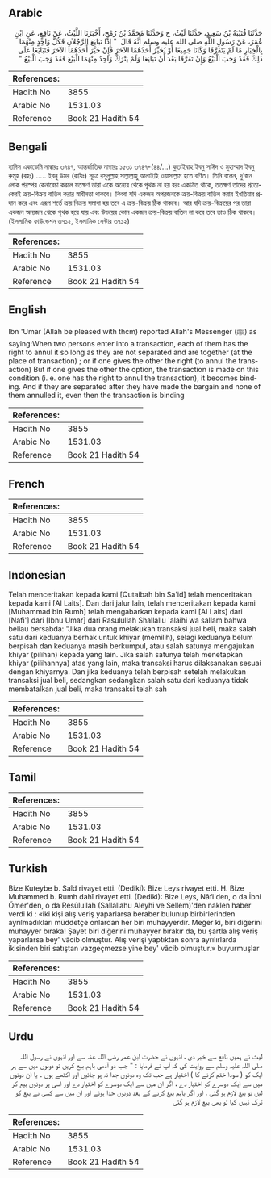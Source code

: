 ## Arabic


<div dir="rtl" lang="ar" style={{fontSize:'larger',backgroundColor:'#f8f9fa',padding:20}}>
حَدَّثَنَا قُتَيْبَةُ بْنُ سَعِيدٍ، حَدَّثَنَا لَيْثٌ، ح وَحَدَّثَنَا مُحَمَّدُ بْنُ رُمْحٍ، أَخْبَرَنَا اللَّيْثُ، عَنْ نَافِعٍ، عَنِ ابْنِ عُمَرَ، عَنْ رَسُولِ اللَّهِ صلى الله عليه وسلم أَنَّهُ قَالَ ‏ "‏ إِذَا تَبَايَعَ الرَّجُلاَنِ فَكُلُّ وَاحِدٍ مِنْهُمَا بِالْخِيَارِ مَا لَمْ يَتَفَرَّقَا وَكَانَا جَمِيعًا أَوْ يُخَيِّرُ أَحَدُهُمَا الآخَرَ فَإِنْ خَيَّرَ أَحَدُهُمَا الآخَرَ فَتَبَايَعَا عَلَى ذَلِكَ فَقَدْ وَجَبَ الْبَيْعُ وَإِنْ تَفَرَّقَا بَعْدَ أَنْ تَبَايَعَا وَلَمْ يَتْرُكْ وَاحِدٌ مِنْهُمَا الْبَيْعَ فَقَدْ وَجَبَ الْبَيْعُ ‏"‏ ‏
</div>
<div style={{backgroundColor:'#f8f9fa',padding:20, marginBottom: 10}}><table> <thead> <tr> <th>References:</th> <th></th> </tr> </thead> <tbody><tr><td>Hadith No</td><td>3855</td></tr><tr><td>Arabic No</td><td>1531.03</td></tr><tr><td>Reference</td><td>Book 21 Hadith 54</td></tr></tbody></table></div>

## Bengali


<div dir="ltr" lang="bn" style={{fontSize:'larger',backgroundColor:'#f8f9fa',padding:20}}>
হাদিস একাডেমি নাম্বারঃ ৩৭৪৭, আন্তর্জাতিক নাম্বারঃ ১৫৩১ ৩৭৪৭-(৪৪/...) কুতাইবাহ ইবনু সাঈদ ও মুহাম্মাদ ইবনু রুমূহ (রহঃ) ..... ইবনু উমর (রাযিঃ) সূত্রে রসূলুল্লাহ সাল্লাল্লাহু আলাইহি ওয়াসাল্লাম হতে বর্ণিত। তিনি বলেন, দু'জন লোক পরস্পর কেনাবেচা করলে যতক্ষণ তারা একে অন্যের থেকে পৃথক না হয় বরং একত্রিত থাকে, ততক্ষণ তাদের প্রত্যেকেরই ক্রয়-বিক্রয় বাতিল করার স্বাধীনতা থাকবে। কিংবা যদি একজন অপরজনকে ক্রয়-বিক্রয় বাতিল করার ইখতিয়ার প্রদান করে এবং এরূপ শর্তে ক্রয় বিক্রয় সমাধা হয় তবে এ ক্রয়-বিক্রয় ঠিক থাকবে। আর যদি ক্রয়-বিক্রয়ের পর তারা একজন অন্যজন থেকে পৃথক হয়ে যায় এবং উভয়ের কোন একজন ক্রয়-বিক্রয় বাতিল না করে তবে তাও ঠিক থাকবে। (ইসলামিক ফাউন্ডেশন ৩৭১২, ইসলামিক সেন্টার ৩৭১২)
</div>
<div style={{backgroundColor:'#f8f9fa',padding:20, marginBottom: 10}}><table> <thead> <tr> <th>References:</th> <th></th> </tr> </thead> <tbody><tr><td>Hadith No</td><td>3855</td></tr><tr><td>Arabic No</td><td>1531.03</td></tr><tr><td>Reference</td><td>Book 21 Hadith 54</td></tr></tbody></table></div>

## English


<div dir="ltr" lang="en" style={{fontSize:'larger',backgroundColor:'#f8f9fa',padding:20}}>
Ibn 'Umar (Allah be pleased with thcm) reported Allah's Messenger (ﷺ) as saying:When two persons enter into a transaction, each of them has the right to annul it so long as they are not separated and are together (at the place of transaction) ; or if one gives the other the right (to annul the transaction) But if one gives the other the option, the transaction is made on this condition (i. e. one has the right to annul the transaction), it becomes binding. And if they are separated after they have made the bargain and none of them annulled it, even then the transaction is binding
</div>
<div style={{backgroundColor:'#f8f9fa',padding:20, marginBottom: 10}}><table> <thead> <tr> <th>References:</th> <th></th> </tr> </thead> <tbody><tr><td>Hadith No</td><td>3855</td></tr><tr><td>Arabic No</td><td>1531.03</td></tr><tr><td>Reference</td><td>Book 21 Hadith 54</td></tr></tbody></table></div>

## French


<div dir="ltr" lang="fr" style={{fontSize:'larger',backgroundColor:'#f8f9fa',padding:20}}>

</div>
<div style={{backgroundColor:'#f8f9fa',padding:20, marginBottom: 10}}><table> <thead> <tr> <th>References:</th> <th></th> </tr> </thead> <tbody><tr><td>Hadith No</td><td>3855</td></tr><tr><td>Arabic No</td><td>1531.03</td></tr><tr><td>Reference</td><td>Book 21 Hadith 54</td></tr></tbody></table></div>

## Indonesian


<div dir="ltr" lang="id" style={{fontSize:'larger',backgroundColor:'#f8f9fa',padding:20}}>
Telah menceritakan kepada kami [Qutaibah bin Sa'id] telah menceritakan kepada kami [Al Laits]. Dan dari jalur lain, telah menceritakan kepada kami [Muhammad bin Rumh] telah mengabarkan kepada kami [Al Laits] dari [Nafi'] dari [Ibnu Umar] dari Rasulullah Shallallu 'alaihi wa sallam bahwa beliau bersabda: "Jika dua orang melakukan transaksi jual beli, maka salah satu dari keduanya berhak untuk khiyar (memilih), selagi keduanya belum berpisah dan keduanya masih berkumpul, atau salah satunya mengajukan khiyar (pilihan) kepada yang lain. Jika salah satunya telah menetapkan khiyar (pilihannya) atas yang lain, maka transaksi harus dilaksanakan sesuai dengan khiyarnya. Dan jika keduanya telah berpisah setelah melakukan transaksi jual beli, sedangkan sedangkan salah satu dari keduanya tidak membatalkan jual beli, maka transaksi telah sah
</div>
<div style={{backgroundColor:'#f8f9fa',padding:20, marginBottom: 10}}><table> <thead> <tr> <th>References:</th> <th></th> </tr> </thead> <tbody><tr><td>Hadith No</td><td>3855</td></tr><tr><td>Arabic No</td><td>1531.03</td></tr><tr><td>Reference</td><td>Book 21 Hadith 54</td></tr></tbody></table></div>

## Tamil


<div dir="ltr" lang="ta" style={{fontSize:'larger',backgroundColor:'#f8f9fa',padding:20}}>

</div>
<div style={{backgroundColor:'#f8f9fa',padding:20, marginBottom: 10}}><table> <thead> <tr> <th>References:</th> <th></th> </tr> </thead> <tbody><tr><td>Hadith No</td><td>3855</td></tr><tr><td>Arabic No</td><td>1531.03</td></tr><tr><td>Reference</td><td>Book 21 Hadith 54</td></tr></tbody></table></div>

## Turkish


<div dir="ltr" lang="tr" style={{fontSize:'larger',backgroundColor:'#f8f9fa',padding:20}}>
Bize Kuteybe b. Saîd rivayet etti. (Dediki): Bize Leys rivayet etti. H. Bize Muhammed b. Rumh dahî rivayet etti. (Dediki): Bize Leys, Nâfi'den, o da İbni Ömer'den, o da Resûlullah (Sallallahu Aleyhi ve Sellem)'den naklen haber verdi ki : «iki kişi alış veriş yaparlarsa beraber bulunup birbirlerinden ayrılmadıkları müddetçe onlardan her biri muhayyerdir. Meğer ki, biri diğerini muhayyer bıraka! Şayet biri diğerini muhayyer bırakır da, bu şartla alış veriş yaparlarsa bey' vâcib olmuştur. Alış verişi yaptıktan sonra ayrılırlarda ikisinden biri satıştan vazgeçmezse yine bey' vâcib olmuştur.» buyurmuşlar
</div>
<div style={{backgroundColor:'#f8f9fa',padding:20, marginBottom: 10}}><table> <thead> <tr> <th>References:</th> <th></th> </tr> </thead> <tbody><tr><td>Hadith No</td><td>3855</td></tr><tr><td>Arabic No</td><td>1531.03</td></tr><tr><td>Reference</td><td>Book 21 Hadith 54</td></tr></tbody></table></div>

## Urdu


<div dir="rtl" lang="ur" style={{fontSize:'larger',backgroundColor:'#f8f9fa',padding:20}}>
لیث نے ہمیں نافع سے خبر دی ، انہوں نے حضرت ابن عمر رضی اللہ عنہ سے اور انہوں نے رسول اللہ صلی اللہ علیہ وسلم سے روایت کی کہ آپ نے فرمایا : " جب دو آدمی باہم بیع کریں تو دونوں میں سے ہر ایک کو ( سودا ختم کرنے کا ) اختیار ہے جب تک وہ دونوں جدا نہ ہو جائیں اور اکٹھے ہوں ۔ یا ان دونوں میں سے ایک دوسرے کو اختیار دے ، اگر ان میں سے ایک دوسرے کو اختیار دے اور اسی پر دونوں بیع کر لیں تو بیع لازم ہو گئی ، اور اگر باہم بیع کرنے کے بعد دونوں جدا ہوئے اور ان میں سے کسی نے بیع کو ترک نہیں کیا تو بھی بیع لازم ہو گئی
</div>
<div style={{backgroundColor:'#f8f9fa',padding:20, marginBottom: 10}}><table> <thead> <tr> <th>References:</th> <th></th> </tr> </thead> <tbody><tr><td>Hadith No</td><td>3855</td></tr><tr><td>Arabic No</td><td>1531.03</td></tr><tr><td>Reference</td><td>Book 21 Hadith 54</td></tr></tbody></table></div>